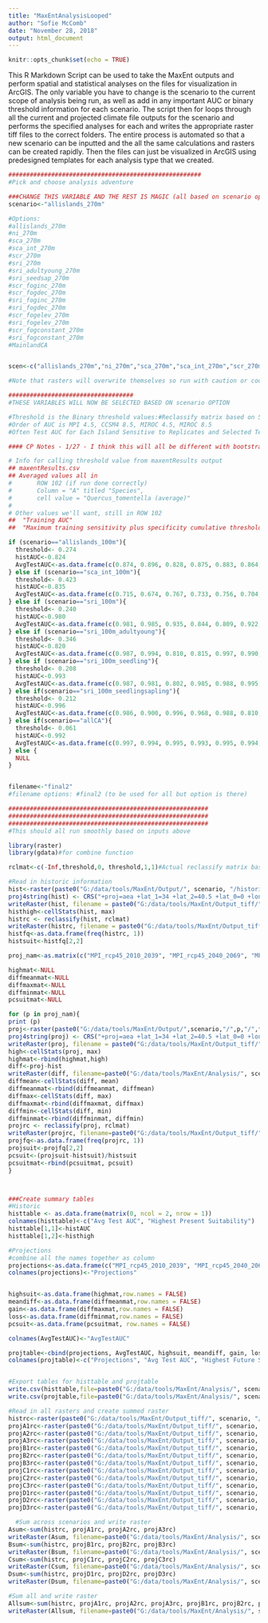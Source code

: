 ```yaml
---
title: "MaxEntAnalysisLooped"
author: "Sofie McComb"
date: "November 28, 2018"
output: html_document
---
```


```r
knitr::opts_chunk$set(echo = TRUE)
```

This R Markdown Script can be used to take the MaxEnt outputs and perform spatial and statistical analyses on the files for visualization in ArcGIS. The only variable you have to change is the scenario to the current scope of analysis being run, as well as add in any important AUC or binary threshold information for each scenario. The script then for loops through all the current and projected climate file outputs for the scenario and performs the specified analyses for each and writes the appropriate raster tiff files to the correct folders. The entire process is automated so that a new scenario can be inputted and the all the same calculations and rasters can be created rapidly. Then the files can just be visualized in ArcGIS using predesigned templates for each analysis type that we created.

```r
######################################################
#Pick and choose analysis adventure

###CHANGE THIS VARIABLE AND THE REST IS MAGIC (all based on scenario option)
scenario<-"allislands_270m"

#Options:
#allislands_270m
#ni_270m
#sca_270m
#sca_int_270m
#scr_270m
#sri_270m
#sri_adultyoung_270m
#sri_seedsap_270m
#scr_foginc_270m
#scr_fogdec_270m
#sri_foginc_270m
#sri_fogdec_270m
#scr_fogelev_270m
#sri_fogelev_270m
#scr_fogconstant_270m
#sri_fogconstant_270m
#MainlandCA


scen<-c("allislands_270m","ni_270m","sca_270m","sca_int_270m","scr_270m","sri_270m","sri_adultyoung_270m","sri_seedsap_270m","scr_foginc_270m","scr_fogdec_270m","sri_foginc_270m","sri_fogdec_270m","scr_fogelev_270m","sri_fogelev_270m", "scr_fogconstant_270m", "sri_fogconstant_270m", "MainlandCA")

#Note that rasters will overwrite themselves so run with caution or code them out

###################################
#THESE VARIABLES WILL NOW BE SELECTED BASED ON scenario OPTION

#Threshold is the Binary threshold values:#Reclassify matrix based on 5 replicates average of the maximum training sensitivity + specifitiy (Liu 2013)
#Order of AUC is MPI 4.5, CCSM4 8.5, MIROC 4.5, MIROC 8.5
#Often Test AUC for Each Island Sensitive to Replicates and Selected Test Data

#### CP Notes - 1/27 - I think this will all be different with bootstrap replicates, and all our new runs.

# Info for calling threshold value from maxentResults output
## maxentResults.csv
## Averaged values all in 
#       ROW 102 (if run done correctly)
#       Column = "A" titled "Species", 
#       cell value = "Quercus_tomentella (average)"
# 
# Other values we'll want, still in ROW 102
##  "Training AUC"
##  "Maximum training sensitivity plus specificity cumulative threshold"

if (scenario=="allislands_100m"){
  threshold<- 0.274
  histAUC<-0.824
  AvgTestAUC<-as.data.frame(c(0.874, 0.896, 0.828, 0.875, 0.883, 0.864, 0.881, 0.779, 0.847, 0.867, 0.904, 0.866))
} else if (scenario=="sca_int_100m"){
  threshold<- 0.423
  histAUC<-0.835
  AvgTestAUC<-as.data.frame(c(0.715, 0.674, 0.767, 0.733, 0.756, 0.704, 0.605, 0.690, 0.719, 0.708, 0.681, 0.804))
} else if (scenario=="sri_100m"){
  threshold<- 0.240
  histAUC<-0.980
  AvgTestAUC<-as.data.frame(c(0.981, 0.985, 0.935, 0.844, 0.809, 0.922, 0.848, 0.896, 0.912, 0.979, 0.985, 0.945))
} else if (scenario=="sri_100m_adultyoung"){
  threshold<- 0.346
  histAUC<-0.820
  AvgTestAUC<-as.data.frame(c(0.987, 0.994, 0.810, 0.815, 0.997, 0.990, 0.983, 0.901, 0.985, 0.808, 0.982, 0.906))
} else if (scenario=="sri_100m_seedling"){
  threshold<- 0.208
  histAUC<-0.993
  AvgTestAUC<-as.data.frame(c(0.987, 0.981, 0.802, 0.985, 0.988, 0.995, 0.996, 0.984, 0.988, 0.983, 0.996, 0.997))
} else if(scenario=="sri_100m_seedlingsapling"){
  threshold<- 0.212
  histAUC<-0.996
  AvgTestAUC<-as.data.frame(c(0.986, 0.900, 0.996, 0.968, 0.988, 0.810, 0.996, 0.801, 0.980, 0.803, 0.984, 0.997))
} else if(scenario=="allCA"){
  threshold<- 0.061
  histAUC<-0.992
  AvgTestAUC<-as.data.frame(c(0.997, 0.994, 0.995, 0.993, 0.995, 0.994, 0.991, 0.995, 0.992, 0.997, 0.991, 0.993))
} else {
  NULL
}


filename<-"final2"
#filename options: #final2 (to be used for all but option is there)

########################################################
########################################################
########################################################
#This should all run smoothly based on inputs above

library(raster)
library(gdata)#for combine function

rclmat<-c(-Inf,threshold,0, threshold,1,1)#Actual reclassify matrix based on threshold

#Read in historic information
hist<-raster(paste0("G:/data/tools/MaxEnt/Output/", scenario, "/historic/final/quercus_tomentella.asc"))
proj4string(hist) <- CRS("+proj=aea +lat_1=34 +lat_2=40.5 +lat_0=0 +lon_0=-120 +x_0=0 +y_0=-4000000 +ellps=GRS80 +datum=NAD83 +units=m +no_defs") 
writeRaster(hist, filename = paste0("G:/data/tools/MaxEnt/Output_tiff/", scenario, "/historic.tif"), format="GTiff", overwrite=TRUE)
histhigh<-cellStats(hist, max)
histrc <- reclassify(hist, rclmat)
writeRaster(histrc, filename = paste0("G:/data/tools/MaxEnt/Output_tiff/", scenario, "/binary/historic.tif"), format="GTiff", overwrite=TRUE)
histfq<-as.data.frame(freq(histrc, 1))
histsuit<-histfq[2,2]

proj_nam<-as.matrix(c("MPI_rcp45_2010_2039", "MPI_rcp45_2040_2069", "MPI_rcp45_2070_2099","CCSM4_rcp85_2010_2039", "CCSM4_rcp85_2040_2069", "CCSM4_rcp85_2070_2099", "MIROC_rcp45_2010_2039", "MIROC_rcp45_2040_2069", "MIROC_rcp45_2070_2099", "MIROC_rcp85_2010_2039", "MIROC_rcp85_2040_2069", "MIROC_rcp85_2070_2099"))

highmat<-NULL
diffmeanmat<-NULL
diffmaxmat<-NULL
diffminmat<-NULL
pcsuitmat<-NULL

for (p in proj_nam){
print (p)
proj<-raster(paste0("G:/data/tools/MaxEnt/Output/",scenario,"/",p,"/",filename,"/quercus_tomentella.asc"))
proj4string(proj) <- CRS("+proj=aea +lat_1=34 +lat_2=40.5 +lat_0=0 +lon_0=-120 +x_0=0 +y_0=-4000000 +ellps=GRS80 +datum=NAD83 +units=m +no_defs") 
writeRaster(proj, filename = paste0("G:/data/tools/MaxEnt/Output_tiff/", scenario, "/", p, ".tif"), format="GTiff", overwrite=TRUE)
high<-cellStats(proj, max)
highmat<-rbind(highmat,high)
diff<-proj-hist
writeRaster(diff, filename=paste0("G:/data/tools/MaxEnt/Analysis/", scenario, "/", p, ".tif"), format="GTiff", overwrite=TRUE)
diffmean<-cellStats(diff, mean)
diffmeanmat<-rbind(diffmeanmat, diffmean)
diffmax<-cellStats(diff, max)
diffmaxmat<-rbind(diffmaxmat, diffmax)
diffmin<-cellStats(diff, min)
diffminmat<-rbind(diffminmat, diffmin)
projrc <- reclassify(proj, rclmat)
writeRaster(projrc, filename=paste0("G:/data/tools/MaxEnt/Output_tiff/", scenario, "/binary/", p, ".tif"), format="GTiff", overwrite=TRUE)
projfq<-as.data.frame(freq(projrc, 1))
projsuit<-projfq[2,2]
pcsuit<-(projsuit-histsuit)/histsuit
pcsuitmat<-rbind(pcsuitmat, pcsuit)
}



###Create summary tables
#Historic
histtable <- as.data.frame(matrix(0, ncol = 2, nrow = 1))
colnames(histtable)<-c("Avg Test AUC", "Highest Present Suitability")
histtable[1,1]<-histAUC
histtable[1,2]<-histhigh

#Projections
#combine all the names together as column
projections<-as.data.frame(c("MPI_rcp45_2010_2039", "MPI_rcp45_2040_2069", "MPI_rcp45_2070_2099","CCSM4_rcp85_2010_2039", "CCSM4_rcp85_2040_2069", "CCSM4_rcp85_2070_2099", "MIROC_rcp45_2010_2039", "MIROC_rcp45_2040_2069", "MIROC_rcp45_2070_2099", "MIROC_rcp85_2010_2039", "MIROC_rcp85_2040_2069", "MIROC_rcp85_2070_2099"))
colnames(projections)<-"Projections"


highsuit<-as.data.frame(highmat,row.names = FALSE)
meandiff<-as.data.frame(diffmeanmat,row.names = FALSE)
gain<-as.data.frame(diffmaxmat,row.names = FALSE)
loss<-as.data.frame(diffminmat,row.names = FALSE)
pcsuit<-as.data.frame(pcsuitmat, row.names = FALSE)

colnames(AvgTestAUC)<-"AvgTestAUC" 

projtable<-cbind(projections, AvgTestAUC, highsuit, meandiff, gain, loss, pcsuit)
colnames(projtable)<-c("Projections", "Avg Test AUC", "Highest Future Suitability", "Mean Change in Suitability", "Highest Gain", "Highest Loss", "Overall Percent Change of Suitable Area")


#Export tables for histtable and projtable
write.csv(histtable,file=paste0("G:/data/tools/MaxEnt/Analysis/", scenario, "/summarytables/historicsummarytable.csv"),row.names = FALSE)
write.csv(projtable,file=paste0("G:/data/tools/MaxEnt/Analysis/", scenario, "/summarytables/projectionssummarytable.csv"),row.names = FALSE)

#Read in all rasters and create summed raster
histrc<-raster(paste0("G:/data/tools/MaxEnt/Output_tiff/", scenario, "/binary/historic.tif"))
projA1rc<-raster(paste0("G:/data/tools/MaxEnt/Output_tiff/", scenario, "/binary/MPI_rcp45_2010_2039.tif"))
projA2rc<-raster(paste0("G:/data/tools/MaxEnt/Output_tiff/", scenario, "/binary/MPI_rcp45_2040_2069.tif"))
projA3rc<-raster(paste0("G:/data/tools/MaxEnt/Output_tiff/", scenario, "/binary/MPI_rcp45_2070_2099.tif"))
projB1rc<-raster(paste0("G:/data/tools/MaxEnt/Output_tiff/", scenario, "/binary/CCSM4_rcp85_2010_2039.tif"))
projB2rc<-raster(paste0("G:/data/tools/MaxEnt/Output_tiff/", scenario, "/binary/CCSM4_rcp85_2040_2069.tif"))
projB3rc<-raster(paste0("G:/data/tools/MaxEnt/Output_tiff/", scenario, "/binary/CCSM4_rcp85_2070_2099.tif"))
projC1rc<-raster(paste0("G:/data/tools/MaxEnt/Output_tiff/", scenario, "/binary/MIROC_rcp45_2010_2039.tif"))
projC2rc<-raster(paste0("G:/data/tools/MaxEnt/Output_tiff/", scenario, "/binary/MIROC_rcp45_2040_2069.tif"))
projC3rc<-raster(paste0("G:/data/tools/MaxEnt/Output_tiff/", scenario, "/binary/MIROC_rcp45_2070_2099.tif"))
projD1rc<-raster(paste0("G:/data/tools/MaxEnt/Output_tiff/", scenario, "/binary/MIROC_rcp85_2010_2039.tif"))
projD2rc<-raster(paste0("G:/data/tools/MaxEnt/Output_tiff/", scenario, "/binary/MIROC_rcp85_2040_2069.tif"))
projD3rc<-raster(paste0("G:/data/tools/MaxEnt/Output_tiff/", scenario, "/binary/MIROC_rcp85_2070_2099.tif"))

  #Sum across scenarios and write raster
Asum<-sum(histrc, projA1rc, projA2rc, projA3rc)
writeRaster(Asum, filename=paste0("G:/data/tools/MaxEnt/Analysis/", scenario, "/percentchange/MPI_rcp45.tif"), format="GTiff", overwrite=TRUE)
Bsum<-sum(histrc, projB1rc, projB2rc, projB3rc)
writeRaster(Bsum, filename=paste0("G:/data/tools/MaxEnt/Analysis/", scenario, "/percentchange/CCSM4_rcp85.tif"), format="GTiff", overwrite=TRUE)
Csum<-sum(histrc, projC1rc, projC2rc, projC3rc)
writeRaster(Csum, filename=paste0("G:/data/tools/MaxEnt/Analysis/", scenario, "/percentchange/MIROC_rcp45.tif"), format="GTiff", overwrite=TRUE)
Dsum<-sum(histrc, projD1rc, projD2rc, projD3rc)
writeRaster(Dsum, filename=paste0("G:/data/tools/MaxEnt/Analysis/", scenario, "/percentchange/MIROC_rcp85.tif"), format="GTiff", overwrite=TRUE)

#Sum all and write raster
Allsum<-sum(histrc, projA1rc, projA2rc, projA3rc, projB1rc, projB2rc, projB3rc, projC1rc, projC2rc, projC3rc, projD1rc, projD2rc, projD3rc)
writeRaster(Allsum, filename=paste0("G:/data/tools/MaxEnt/Analysis/", scenario, "/percentchange/ALLScenarios.tif"), format="GTiff", overwrite=TRUE)



```

